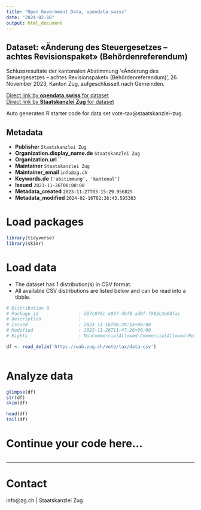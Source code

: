 ```yaml
---
title: "Open Government Data, opendata.swiss"
date: "2024-02-16"
output: html_document
---
```


## Dataset: «Änderung des Steuergesetzes – achtes Revisionspaket» (Behördenreferendum)

Schlussresultate der kantonalen Abstimmung '«Änderung des Steuergesetzes – achtes Revisionspaket» (Behördenreferendum)', 26. November 2023, Kanton Zug, aufgeschlüsselt nach Gemeinden.

[Direct link by **opendata.swiss** for dataset](https://opendata.swiss/de/dataset/anderung-des-steuergesetzes-achtes-revisionspaket-behordenreferendum)<br>
[Direct link by **Staatskanzlei Zug** for dataset](https://wab.zug.ch/vote/tax/data)

Auto generated R starter code for data set vote-tax@staatskanzlei-zug.

## Metadata

- **Publisher** `Staatskanzlei Zug`
- **Organization.display_name.de** `Staatskanzlei Zug`
- **Organization.url** ``
- **Maintainer** `Staatskanzlei Zug`
- **Maintainer_email** `info@zg.ch`
- **Keywords.de** `['abstimmung', 'kantonal']`
- **Issued** `2023-11-26T00:00:00`
- **Metadata_created** `2023-11-27T03:15:29.956825`
- **Metadata_modified** `2024-02-16T02:38:43.595383`


# Load packages

```r

library(tidyverse)
library(skimr)

```

# Load data

-   The dataset has 1 distribution(s) in CSV format.
-   All available CSV distributions are listed below and can be read into a tibble.

```r

# Distribution 0
# Package_id               : d17c076c-e937-4bf0-ad8f-f982c3e68fac
# Description              : 
# Issued                   : 2023-11-16T08:28:53+00:00
# Modified                 : 2023-11-26T11:47:26+00:00
# Rights                   : NonCommercialAllowed-CommercialAllowed-ReferenceRequired

df <- read_delim('https://wab.zug.ch/vote/tax/data-csv')



```

# Analyze data

```r

glimpse(df)
str(df)
skim(df)

head(df)
tail(df)

```

# Continue your code here...

```r

```

------------------------------------------------------------------------

# Contact

info@zg.ch | Staatskanzlei Zug

